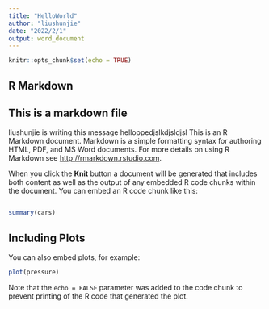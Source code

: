 ---
title: "HelloWorld"
author: "liushunjie"
date: "2022/2/1"
output: word_document
---

```{r setup, include=FALSE}
knitr::opts_chunk$set(echo = TRUE)
```

## R Markdown
## This is a markdown file
liushunjie is writing this message
helloppedjslkdjsldjsl
This is an R Markdown document. Markdown is a simple formatting syntax for authoring HTML, PDF, and MS Word documents. For more details on using R Markdown see <http://rmarkdown.rstudio.com>.

When you click the **Knit** button a document will be generated that includes both content as well as the output of any embedded R code chunks within the document. You can embed an R code chunk like this:
```{r}

```

```{r cars}
summary(cars)
```

## Including Plots

You can also embed plots, for example:

```{r pressure, echo=FALSE}
plot(pressure)
```

Note that the `echo = FALSE` parameter was added to the code chunk to prevent printing of the R code that generated the plot.
